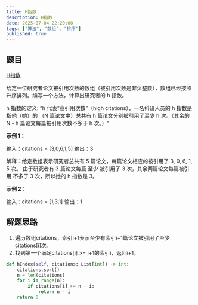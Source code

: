 ```yaml
---
title: H指数
description: H指数
date: 2025-07-04 22:20:00
tags: ["算法", "数组", "排序"]
published: true
---
```


## 题目

[H指数](https://leetcode.cn/problems/h-index?envType=study-plan-v2&envId=top-interview-150)

给定一位研究者论文被引用次数的数组（被引用次数是非负整数），数组已经按照升序排列。编写一个方法，计算出研究者的 h 指数。

h 指数的定义: “h 代表“高引用次数”（high citations），一名科研人员的 h 指数是指他（她）的 （N 篇论文中）总共有 h 篇论文分别被引用了至少 h 次。（其余的 N - h 篇论文每篇被引用次数不多于 h 次。）"

**示例 1：**

输入：citations = [3,0,6,1,5]
输出：3

解释：给定数组表示研究者总共有 5 篇论文，每篇论文相应的被引用了 3, 0, 6, 1, 5 次。
     由于研究者有 3 篇论文每篇 至少 被引用了 3 次，其余两篇论文每篇被引用 不多于 3 次，所以她的 h 指数是 3。

**示例 2：**

输入：citations = [1,3,1]
输出：1

## 解题思路

1. 遍历数组citations，索引i+1表示至少有索引i+1篇论文被引用了至少citations[i]次。
2. 找到第一个满足citations[i] >= i+1的索引i，返回i+1。

```python showLineNumbers
def hIndex(self, citations: List[int]) -> int:
    citations.sort()
    n = len(citations)
    for i in range(n):
        if citations[i] >= n - i:
            return n - i
    return 0
```